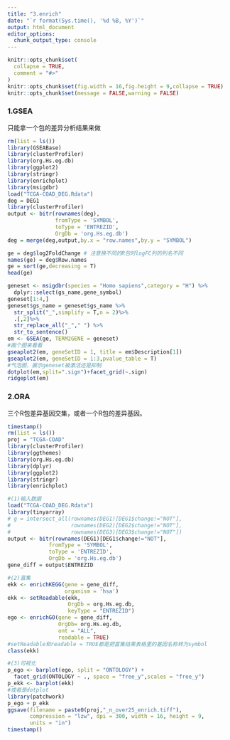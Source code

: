 ```yaml
---
title: "3.enrich"
date: "`r format(Sys.time(), '%d %B, %Y')`"
output: html_document
editor_options: 
  chunk_output_type: console
---
```


```r
knitr::opts_chunk$set(
  collapse = TRUE,
  comment = "#>"
)
knitr::opts_chunk$set(fig.width = 16,fig.height = 9,collapse = TRUE)
knitr::opts_chunk$set(message = FALSE,warning = FALSE)
```

### 1.GSEA

只能拿一个包的差异分析结果来做

```r
rm(list = ls())
library(GSEABase) 
library(clusterProfiler)
library(org.Hs.eg.db)
library(ggplot2)
library(stringr)
library(enrichplot)
library(msigdbr)
load("TCGA-COAD_DEG.Rdata")
deg = DEG1
library(clusterProfiler)
output <- bitr(rownames(deg),
               fromType = 'SYMBOL',
               toType = 'ENTREZID',
               OrgDb = 'org.Hs.eg.db')
deg = merge(deg,output,by.x = "row.names",by.y = "SYMBOL")

ge = deg$log2FoldChange # 注意换不同的R包时logFC列的列名不同
names(ge) = deg$Row.names
ge = sort(ge,decreasing = T)
head(ge)

geneset <- msigdbr(species = "Homo sapiens",category = "H") %>%
  dplyr::select(gs_name,gene_symbol)
geneset[1:4,]
geneset$gs_name = geneset$gs_name %>%
  str_split("_",simplify = T,n = 2)%>%
  .[,2]%>%
  str_replace_all("_"," ") %>% 
  str_to_sentence()
em <- GSEA(ge, TERM2GENE = geneset)
#画个图来看看
gseaplot2(em, geneSetID = 1, title = em$Description[1])
gseaplot2(em, geneSetID = 1:3,pvalue_table = T)
#气泡图，展示geneset被激活还是抑制
dotplot(em,split=".sign")+facet_grid(~.sign)
ridgeplot(em)
```

### 2.ORA

三个R包差异基因交集，或者一个R包的差异基因。

```r
timestamp()
rm(list = ls())  
proj = "TCGA-COAD"
library(clusterProfiler)
library(ggthemes)
library(org.Hs.eg.db)
library(dplyr)
library(ggplot2)
library(stringr)
library(enrichplot)

#(1)输入数据
load("TCGA-COAD_DEG.Rdata")
library(tinyarray)
# g = intersect_all(rownames(DEG1)[DEG1$change!="NOT"],
#                   rownames(DEG2)[DEG2$change!="NOT"],
#                   rownames(DEG3)[DEG3$change!="NOT"])
output <- bitr(rownames(DEG1)[DEG1$change!="NOT"],
             fromType = 'SYMBOL',
             toType = 'ENTREZID',
             OrgDb = 'org.Hs.eg.db')
gene_diff = output$ENTREZID

#(2)富集
ekk <- enrichKEGG(gene = gene_diff,
                  organism = 'hsa')
ekk <- setReadable(ekk,
                   OrgDb = org.Hs.eg.db,
                   keyType = "ENTREZID")
ego <- enrichGO(gene = gene_diff,
                OrgDb= org.Hs.eg.db,
                ont = "ALL",
                readable = TRUE)
#setReadable和readable = TRUE都是把富集结果表格里的基因名称转为symbol
class(ekk)

#(3)可视化
p_ego <- barplot(ego, split = "ONTOLOGY") + 
  facet_grid(ONTOLOGY ~ ., space = "free_y",scales = "free_y") 
p_ekk <- barplot(ekk)
#或者是dotplot
library(patchwork)
p_ego + p_ekk 
ggsave(filename = paste0(proj,"_n_over25_enrich.tiff"),
       compression = "lzw", dpi = 300, width = 16, height = 9,
       units = "in")
timestamp()
```

